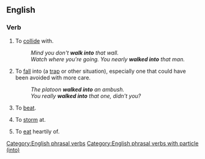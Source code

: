 ==English==

===Verb===
{{en-verb|*}}

# To [[collide]] with.
#: ''Mind you don't '''walk into''' that wall.''
#: ''Watch where you're going. You nearly '''walked into''' that man.''
# To [[fall]] into (a [[trap]] or other situation), especially one that could have been avoided with more care.
#: ''The platoon '''walked into''' an ambush.''
#: ''You really '''walked into''' that one, didn't you?''
# {{lb|en|colloquial|archaic}} To [[beat]]. <!--i.e. assault a person?-->
# {{lb|en|colloquial|archaic}} To [[storm]] at. <!--i.e. scold?-->
# {{lb|en|colloquial|archaic}} To [[eat]] heartily of.

[[Category:English phrasal verbs]]
[[Category:English phrasal verbs with particle (into)]]